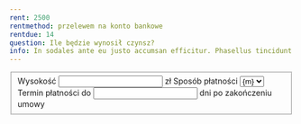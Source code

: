 ```yaml
---
rent: 2500
rentmethod: przelewem na konto bankowe
rentdue: 14
question: Ile będzie wynosił czynsz?
info: In sodales ante eu justo accumsan efficitur. Phasellus tincidunt nec ipsum dignissim interdum. Morbi in lectus id magna cursus egestas eget sed odio. Etiam iaculis pretium nibh quis pharetra. Fusce sagittis neque vitae efficitur tempor. In felis mauris, volutpat et egestas vel, facilisis et risus. Cras interdum nec eros in malesuada. Phasellus aliquam fermentum quam.
---
```


<fieldset>
    <InputGroup size={InputSize.lg}>
        <label for="rent">Wysokość</label>
        <input type="number" id="rent" name="rent" value={frontmatter.rent} required step=".01" min="1"/>
        <span>zł</span>
    </InputGroup>
    <InputGroup>
        <label for="rentmethod">Sposób płatności</label> 
        <select id="rentmethod" name="rentmethod" required>
        {paymentMethodEnum.map((m) => <option value={m} selected={frontmatter.rentmethod === m}>{m}</option>)}
        </select>
    </InputGroup>
    <InputGroup>
        <label for="rentdue">Termin płatności do</label>
        <input id="rentdue" type="number" name="rentdue" value={frontmatter.rentdue} min="1" />
        <span>dni po zakończeniu umowy</span>
    </InputGroup>
</fieldset>